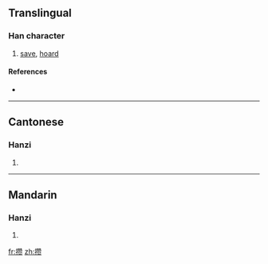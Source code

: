 {{also|攢}}
==Translingual==

===Han character===
{{Han char|rn=64|rad=手|as=16|sn=19|four=|canj=手竹山人 (QHUO), X手竹山人 (XQHUO)}}

# [[save]], [[hoard]]

====References====
* {{Han ref|kx=0462.461|hdz=31983.010|uh=6512|ud=25874}}

----

==Cantonese==

===Hanzi===
{{yue-hanzi|jyut=|y=chyun4, jaan2|tra=攢}}

# {{defn|Cantonese|sort=手16}}

----

==Mandarin==

===Hanzi===
{{cmn-hanzi|tra=攢|pin=[[zǎn]] ([[zan3]])|wg=tsan<sup>3</sup>}}

# {{defn|Mandarin|sort=手16}}

[[fr:攒]]
[[zh:攒]]
